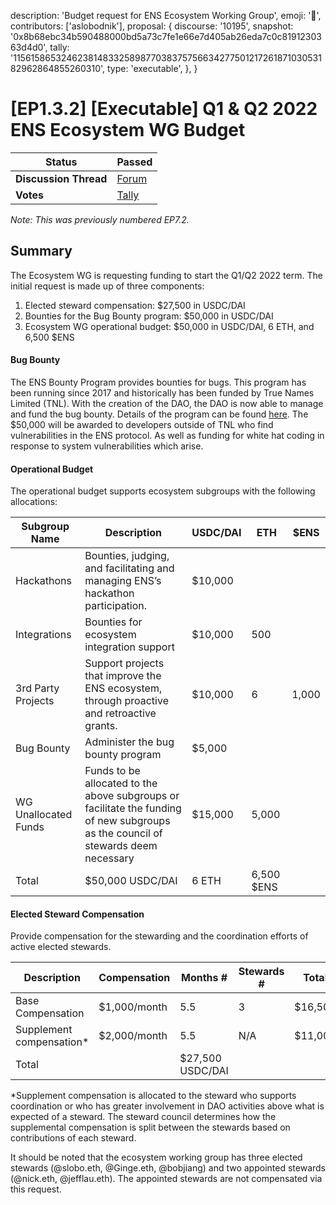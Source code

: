   description: 'Budget request for ENS Ecosystem Working Group',
  emoji: '📗',
  contributors: ['aslobodnik'],
  proposal: {
    discourse: '10195',
    snapshot:
      '0x8b68ebc34b590488000bd5a73c7fe1e66e7d405ab26eda7c0c8191230363d4d0',
    tally:
      '115615865324623814833258987703837575663427750121726187103053182962864855260310',
    type: 'executable',
  },
}

# [EP1.3.2] [Executable] Q1 & Q2 2022 ENS Ecosystem WG Budget

| **Status**            | Passed                                                                                                                         |
| --------------------- | ------------------------------------------------------------------------------------------------------------------------------ |
| **Discussion Thread** | [Forum](https://discuss.ens.domains/t/10195)                                                                                   |
| **Votes**             | [Tally](https://www.tally.xyz/gov/ens/proposal/115615865324623814833258987703837575663427750121726187103053182962864855260310) |

_Note: This was previously numbered EP7.2._

## Summary

The Ecosystem WG is requesting funding to start the Q1/Q2 2022 term. The initial request is made up of three components:

1. Elected steward compensation: $27,500 in USDC/DAI
2. Bounties for the Bug Bounty program: $50,000 in USDC/DAI
3. Ecosystem WG operational budget: $50,000 in USDC/DAI, 6 ETH, and 6,500 $ENS

#### Bug Bounty

The ENS Bounty Program provides bounties for bugs. This program has been running since 2017 and historically has been funded by True Names Limited (TNL). With the creation of the DAO, the DAO is now able to manage and fund the bug bounty. Details of the program can be found [here](https://docs.ens.domains/bug-bounty-program). The $50,000 will be awarded to developers outside of TNL who find vulnerabilities in the ENS protocol. As well as funding for white hat coding in response to system vulnerabilities which arise.

#### Operational Budget

The operational budget supports ecosystem subgroups with the following allocations:

| Subgroup Name        | Description                                                                                                                       | USDC/DAI | ETH        | $ENS  |
| -------------------- | --------------------------------------------------------------------------------------------------------------------------------- | -------- | ---------- | ----- |
| Hackathons           | Bounties, judging, and facilitating and managing ENS’s hackathon participation.                                                   | $10,000  |            |       |
| Integrations         | Bounties for ecosystem integration support                                                                                        | $10,000  | 500        |       |
| 3rd Party Projects   | Support projects that improve the ENS ecosystem, through proactive and retroactive grants.                                        | $10,000  | 6          | 1,000 |
| Bug Bounty           | Administer the bug bounty program                                                                                                 | $5,000   |            |       |
| WG Unallocated Funds | Funds to be allocated to the above subgroups or facilitate the funding of new subgroups as the council of stewards deem necessary | $15,000  | 5,000      |       |
| Total                | $50,000 USDC/DAI                                                                                                                  | 6 ETH    | 6,500 $ENS |       |

#### Elected Steward Compensation

Provide compensation for the stewarding and the coordination efforts of active elected stewards.

| Description               | Compensation | Months #         | Stewards # | Total   |
| ------------------------- | ------------ | ---------------- | ---------- | ------- |
| Base Compensation         | $1,000/month | 5.5              | 3          | $16,500 |
| Supplement compensation\* | $2,000/month | 5.5              | N/A        | $11,000 |
| Total                     |              | $27,500 USDC/DAI |            |         |

\*Supplement compensation is allocated to the steward who supports coordination or who has greater involvement in DAO activities above what is expected of a steward. The steward council determines how the supplemental compensation is split between the stewards based on contributions of each steward.

It should be noted that the ecosystem working group has three elected stewards (@slobo.eth, @Ginge.eth, @bobjiang) and two appointed stewards (@nick.eth, @jefflau.eth). The appointed stewards are not compensated via this request.
